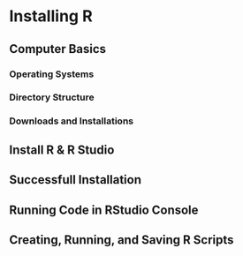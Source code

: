 # Installing R {#installingr}

## Computer Basics

### Operating Systems




### Directory Structure

### Downloads and Installations


## Install R \& R Studio

## Successfull Installation

## Running Code in RStudio Console

## Creating, Running, and Saving R Scripts